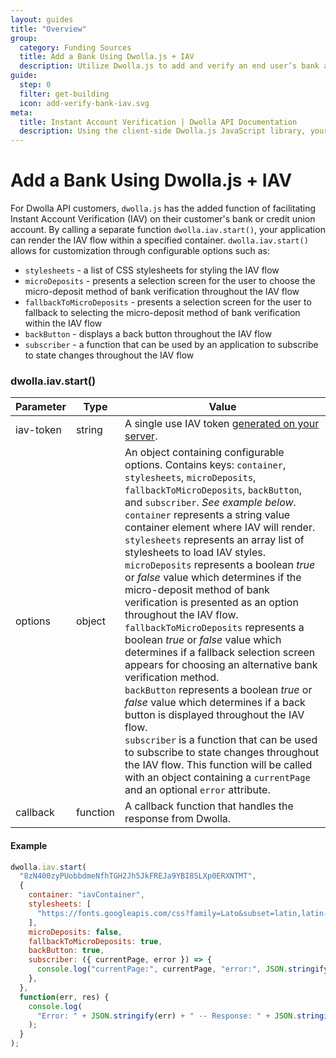 ```yaml
---
layout: guides
title: "Overview"
group:
  category: Funding Sources
  title: Add a Bank Using Dwolla.js + IAV
  description: Utilize Dwolla.js to add and verify an end user’s bank account via online banking credentials. Dwolla.js is a JavaScript library used to securely submit tokenized information directly to Dwolla.
guide:
  step: 0
  filter: get-building
  icon: add-verify-bank-iav.svg
meta:
  title: Instant Account Verification | Dwolla API Documentation
  description: Using the client-side Dwolla.js JavaScript library, your application can add and verify a customer's bank account in a matter of seconds.
---
```


# Add a Bank Using Dwolla.js + IAV

For Dwolla API customers, `dwolla.js` has the added function of facilitating Instant Account Verification (IAV) on their customer's bank or credit union account. By calling a separate function `dwolla.iav.start()`, your application can render the IAV flow within a specified container. `dwolla.iav.start()` allows for customization through configurable options such as:

- `stylesheets` - a list of CSS stylesheets for styling the IAV flow
- `microDeposits` - presents a selection screen for the user to choose the micro-deposit method of bank verification throughout the IAV flow
- `fallbackToMicroDeposits` - presents a selection screen for the user to fallback to selecting the micro-deposit method of bank verification within the IAV flow
- `backButton` - displays a back button throughout the IAV flow
- `subscriber` - a function that can be used by an application to subscribe to state changes throughout the IAV flow

### dwolla.iav.start()

| Parameter | Type     | Value                                                                                                                                                                                                                                                                                                                                                                                                                                                                                                                                                                                                                                                                                                                                                                                                                                                                                                                                                                                                                                                                                                           |
| --------- | -------- | --------------------------------------------------------------------------------------------------------------------------------------------------------------------------------------------------------------------------------------------------------------------------------------------------------------------------------------------------------------------------------------------------------------------------------------------------------------------------------------------------------------------------------------------------------------------------------------------------------------------------------------------------------------------------------------------------------------------------------------------------------------------------------------------------------------------------------------------------------------------------------------------------------------------------------------------------------------------------------------------------------------------------------------------------------------------------------------------------------------- |
| iav-token | string   | A single use IAV token [generated on your server](https://docs.dwolla.com/#generate-an-iav-token).                                                                                                                                                                                                                                                                                                                                                                                                                                                                                                                                                                                                                                                                                                                                                                                                                                                                                                                                                                                                              |
| options   | object   | An object containing configurable options. Contains keys: `container`, `stylesheets`, `microDeposits`, `fallbackToMicroDeposits`, `backButton`, and `subscriber`. _See example below_. <br /> `container` represents a string value container element where IAV will render. <br /> `stylesheets` represents an array list of stylesheets to load IAV styles. <br /> `microDeposits` represents a boolean _true_ or _false_ value which determines if the micro-deposit method of bank verification is presented as an option throughout the IAV flow. <br /> `fallbackToMicroDeposits` represents a boolean _true_ or _false_ value which determines if a fallback selection screen appears for choosing an alternative bank verification method. <br /> `backButton` represents a boolean _true_ or _false_ value which determines if a back button is displayed throughout the IAV flow. <br /> `subscriber` is a function that can be used to subscribe to state changes throughout the IAV flow. This function will be called with an object containing a `currentPage` and an optional `error` attribute. |
| callback  | function | A callback function that handles the response from Dwolla.                                                                                                                                                                                                                                                                                                                                                                                                                                                                                                                                                                                                                                                                                                                                                                                                                                                                                                                                                                                                                                                      |

#### Example

```javascript
dwolla.iav.start(
  "8zN400zyPUobbdmeNfhTGH2Jh5JkFREJa9YBI8SLXp0ERXNTMT",
  {
    container: "iavContainer",
    stylesheets: [
      "https://fonts.googleapis.com/css?family=Lato&subset=latin,latin-ext",
    ],
    microDeposits: false,
    fallbackToMicroDeposits: true,
    backButton: true,
    subscriber: ({ currentPage, error }) => {
      console.log("currentPage:", currentPage, "error:", JSON.stringify(error));
    },
  },
  function(err, res) {
    console.log(
      "Error: " + JSON.stringify(err) + " -- Response: " + JSON.stringify(res)
    );
  }
);
```
